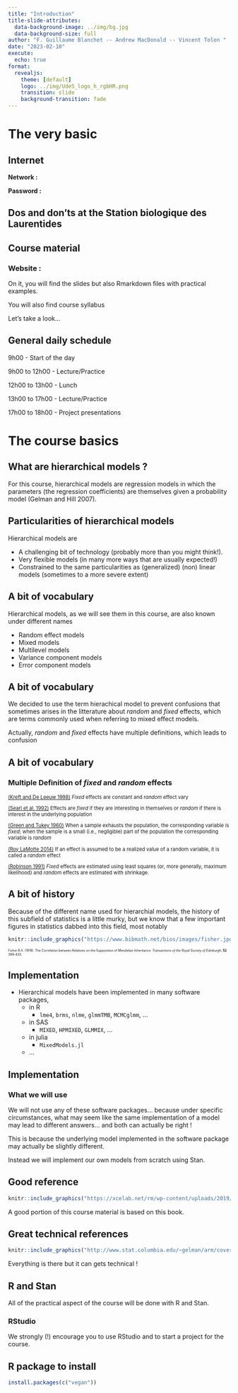 ```yaml
---
title: "Introduction"
title-slide-attributes: 
  data-background-image: ../img/bg.jpg
  data-background-size: full
author: "F. Guillaume Blanchet -- Andrew MacDonald -- Vincent Tolon "
date: "2023-02-10"
execute:
  echo: true
format: 
  revealjs:
    theme: [default]
    logo: ../img/UdeS_logo_h_rgbHR.png
    transition: slide
    background-transition: fade
---
```


# The very basic


## Internet

**Network : **

**Password : **


## Dos and don'ts at the Station biologique des Laurentides

## Course material

### Website : 

On it, you will find the slides but also Rmarkdown files with practical examples.

You will also find course syllabus

Let's take a look...


## General daily schedule

9h00 - Start of the day

9h00 to 12h00 - Lecture/Practice

12h00 to 13h00 - Lunch

13h00 to 17h00 - Lecture/Practice

17h00 to 18h00 - Project presentations

# The course basics

## What are hierarchical models ?

For this course, hierarchical models are regression models in which the parameters (the regression coefficients) are themselves given a probability model (Gelman and Hill 2007). 

## Particularities of hierarchical models

Hierarchical models are

- A challenging bit of technology (probably more than you might think!). 
- Very flexible models (in many more ways that are usually expected!)
- Constrained to the same particularities as (generalized) (non) linear models (sometimes to a more severe extent)

## A bit of vocabulary

Hierarchical models, as we will see them in this course, are also known under different names

  - Random effect models
  - Mixed models
  - Multilevel models
  - Variance component models
  - Error component models

## A bit of vocabulary
  
We decided to use the term hierachical model to prevent confusions that sometimes arises in the litterature about *random* and *fixed* effects, which are terms commonly used when referring to mixed effect models. 

Actually, *random* and *fixed* effects have multiple definitions, which leads to confusion

## A bit of vocabulary
### Multiple Definition of *fixed* and *random* effects

::: {style="font-size: 0.8em"}
[(Kreft and De Leeuw 1998)](https://methods.sagepub.com/book/introducing-multilevel-modeling) *Fixed* effects are constant and *random* effect vary

[(Searl et al. 1992)](https://onlinelibrary.wiley.com/doi/book/10.1002/9780470316856) Effects are *fixed* if they are interesting in themselves or *random* if there is interest in the underlying population

[(Green and Tukey 1960)](https://link.springer.com/article/10.1007/BF02288577) When a sample exhausts the population, the corresponding variable is *fixed*; when the sample is a small (i.e., negligible) part of the population the corresponding variable is *random*

[(Roy LaMotte 2014)](https://doi.org/10.1002/9781118445112.stat03169) If an effect is assumed to be a realized value of a random variable, it is called a *random* effect

[(Robinson 1991)](https://www.jstor.org/stable/2245695) *Fixed* effects are estimated using least squares (or, more generally, maximum likelihood) and *random* effects are estimated with shrinkage. 
:::

## A bit of history

Because of the different name used for hierarchial models, the history of this subfield of statistics is a little murky, but we know that a few important figures in statistics dabbed into this field, most notably

```r
knitr::include_graphics("https://www.bibmath.net/bios/images/fisher.jpg")
```

::: {style="font-size: 0.5em"}
Fisher R.A. (1919). The Correlation between Relatives on the Supposition of Mendelian Inheritance. *Transactions of the Royal Society of Edinburgh*, **52** 399--433.
:::

## Implementation

- Hierarchical models have been implemented in many software packages,
  - in R 
    - `lme4`, `brms`, `nlme`, `glmmTMB`, `MCMCglmm`, ...
  - in SAS
    - `MIXED`, `HPMIXED`, `GLMMIX`, ...
  - in julia
    - `MixedModels.jl`
  - ...

## Implementation

### What we will use 

We will not use any of these software packages... because under specific circumstances, what may seem like the same implementation of a model may lead to different answers... and both can actually be right ! 

This is because the underlying model implemented in the software package may actually be slightly different.

Instead we will implement our own models from scratch using Stan.

## Good reference

```r
knitr::include_graphics("https://xcelab.net/rm/wp-content/uploads/2019/12/sr2edcover-1-508x815.png")
```

A good portion of this course material is based on this book.


## Great technical references

```r
knitr::include_graphics("http://www.stat.columbia.edu/~gelman/arm/cover.gif")
```

Everything is there but it can gets technical !


## R and Stan

All of the practical aspect of the course will be done with R and Stan.

### RStudio

We strongly (!) encourage you to use RStudio and to start a project for the course.


## R package to install

```r
install.packages(c("vegan"))
```
